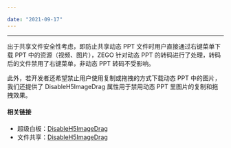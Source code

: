 ```yaml
---

date: "2021-09-17"
---
```


<Title>为什么在转码后的动态 PPT 文件页面上点击鼠标右键不会弹出菜单？</Title>


----

出于共享文件安全性考虑，即防止共享动态 PPT 文件时用户直接通过右键菜单下载 PPT 中的资源（视频、图片），ZEGO 针对动态 PPT 的转码进行了处理，转码后的文件禁用了右键菜单，非动态 PPT 转码不受影响。

此外，若开发者还希望禁止用户使用复制或拖拽的方式下载动态 PPT 中的图片，我们还提供了 DisableH5ImageDrag 属性用于禁用动态 PPT 里图片的复制和拖拽效果。

#### 相关链接

- 超级白板：[DisableH5ImageDrag](https://doc-zh.zego.im/article/api?doc=superboard_API~javascript_web~enum~ZegoSuperboardCustomConfigKey&jumpType=route#disable-h5-image-drag)
- 文件共享：[DisableH5ImageDrag](https://doc-zh.zego.im/article/api?doc=DocsView_API~javascript_web~enum~ZegoConfigKey&jumpType=route#disable-h5-image-drag)